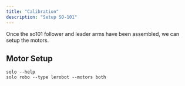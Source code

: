 ```yaml
---
title: "Calibration"
description: "Setup SO-101"
---
```


 
Once the so101 follower and leader arms have been assembled, 
we can setup the motors.
## Motor Setup

```
solo --help
solo robo --type lerobot --motors both
```


